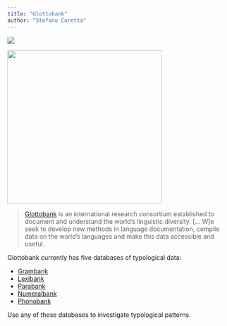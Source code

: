 ```yaml
---
title: "Glottobank"
author: "Stefano Coretta"
---
```


![](https://img.shields.io/badge/difficulty-medium-yellow)

![](../img/glottobank_all.jpg){width="350" fig-align="center"}


> [Glottobank](https://glottobank.org) is an international research consortium established to document and understand the world’s linguistic diversity. [... W]e seek to develop new methods in language documentation, compile  data on the world’s languages and make this data accessible and useful.

Glottobank currently has five databases of typological data:

- [Grambank](https://glottobank.org/#grambank)
- [Lexibank](https://glottobank.org/#lexibank)
- [Parabank](https://glottobank.org/#parabank)
- [Numeralbank](https://glottobank.org/#numeralbank)
- [Phonobank](https://glottobank.org/#phonobank)

Use any of these databases to investigate typological patterns.
